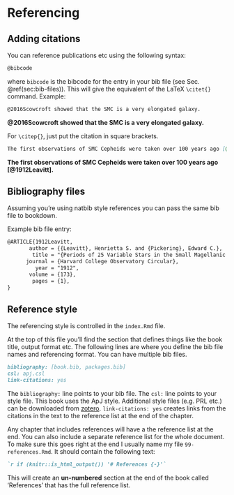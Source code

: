# Referencing {#sec:referencing}

## Adding citations {#sec:add-cite}

You can reference publications etc using the following syntax:

```markdown
@bibcode 
```
where `bibcode` is the bibcode for the entry in your bib file (see Sec. \@ref(sec:bib-files)). This will give the equivalent of the LaTeX `\citet{}` command.
Example:
```markdown
@2016Scowcroft showed that the SMC is a very elongated galaxy.
```
**@2016Scowcroft showed that the SMC is a very elongated galaxy.**

For `\citep{}`, just put the citation in square brackets.

```markdown
The first observations of SMC Cepheids were taken over 100 years ago [@1912Leavitt].
```
**The first observations of SMC Cepheids were taken over 100 years ago [@1912Leavitt].**

## Bibliography files {#sec:bib-files}

Assuming you're using natbib style references you can pass the same bib file to bookdown. 

Example bib file entry:
```markdown
@ARTICLE{1912Leavitt,
       author = {{Leavitt}, Henrietta S. and {Pickering}, Edward C.},
        title = "{Periods of 25 Variable Stars in the Small Magellanic Cloud.}",
      journal = {Harvard College Observatory Circular},
         year = "1912",
       volume = {173},
        pages = {1},
}
```

## Reference style {#sec:ref-style}

The referencing style is controlled in the `index.Rmd` file. 

At the top of this file you'll find the section that defines things like the book title, output format etc. The following lines are where you define the bib file names and referencing format. You can have multiple bib files.

```markdown
bibliography: [book.bib, packages.bib]
csl: apj.csl
link-citations: yes
```

The `bibliography:` line points to your bib file. The `csl:` line points to your style file. This book uses the ApJ style. Additional style files (e.g. PRL etc.) can be downloaded from [zotero](https://www.zotero.org/styles). `link-citations: yes` creates links from the citations in the text to the reference list at the end of the chapter. 

Any chapter that includes references will have a the reference list at the end. You can also include a separate reference list for the whole document. To make sure this goes right at the end I usually name my file `99-references.Rmd`. It should contain the following text:

```markdown
`r if (knitr::is_html_output()) '# References {-}'`
```
This will create an **un-numbered** section at the end of the book called 'References' that has the full reference list.





